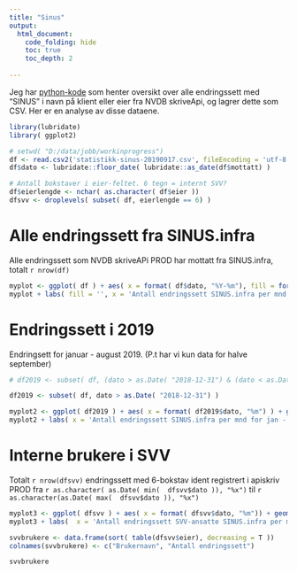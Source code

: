 ---
title: "Sinus"
output:
  html_document:
    code_folding: hide
    toc: true
    toc_depth: 2
    
---

Jeg har [python-kode](https://github.com/LtGlahn/workinprogress/blob/master/skriveapistatistikk.py) som henter oversikt over alle endringssett med "SINUS" i navn på klient eller eier fra NVDB skriveApi, og lagrer dette som CSV. Her er en analyse av disse dataene.

```{r,message=FALSE}
library(lubridate)
library( ggplot2)

# setwd( "D:/data/jobb/workinprogress")
df <- read.csv2('statistikk-sinus-20190917.csv', fileEncoding = 'utf-8')
df$dato <- lubridate::floor_date( lubridate::as_date(df$mottatt) ) 

# Antall bokstaver i eier-feltet. 6 tegn = internt SVV? 
df$eierlengde <- nchar( as.character( df$eier )) 
dfsvv <- droplevels( subset( df, eierlengde == 6) ) 

```

# Alle endringssett fra SINUS.infra

Alle endringssett som NVDB skriveAPi PROD har mottatt fra SINUS.infra, totalt `r nrow(df)` 


```{r}
myplot <- ggplot( df ) + aes( x = format( df$dato, "%Y-%m"), fill = format(df$dato, "%Y" )) + geom_bar() + theme(axis.text.x=element_blank())
myplot + labs( fill = '', x = 'Antall endringssett SINUS.infra per mnd')
```

# Endringssett i 2019

Endringsett for januar - august 2019. (P.t har vi kun data for halve september)

```{r}
# df2019 <- subset( df, (dato > as.Date( "2018-12-31") & (dato < as.Date("2019-09-01"))))

df2019 <- subset( df, dato > as.Date( "2018-12-31") )

myplot2 <- ggplot( df2019 ) + aes( x = format( df2019$dato, "%m") ) + geom_bar()
myplot2 + labs( x = 'Antall endringssett SINUS.infra per mnd for jan - sep 2019')

```

# Interne brukere i SVV

Totalt `r nrow(dfsvv)` endringssett med 6-bokstav ident registrert i apiskriv PROD fra `r as.character( as.Date( min(  dfsvv$dato )), "%x")` til `r as.character(as.Date( max(  dfsvv$dato )), "%x")` 

```{r}
myplot3 <- ggplot( dfsvv ) + aes( x = format( dfsvv$dato, "%m")) + geom_bar() 
myplot3 + labs(  x = 'Antall endringssett SVV-ansatte SINUS.infra per mnd')

```


```{r}

svvbrukere <- data.frame(sort( table(dfsvv$eier), decreasing = T ))
colnames(svvbrukere) <- c("Brukernavn", "Antall endringssett")

svvbrukere 
```


